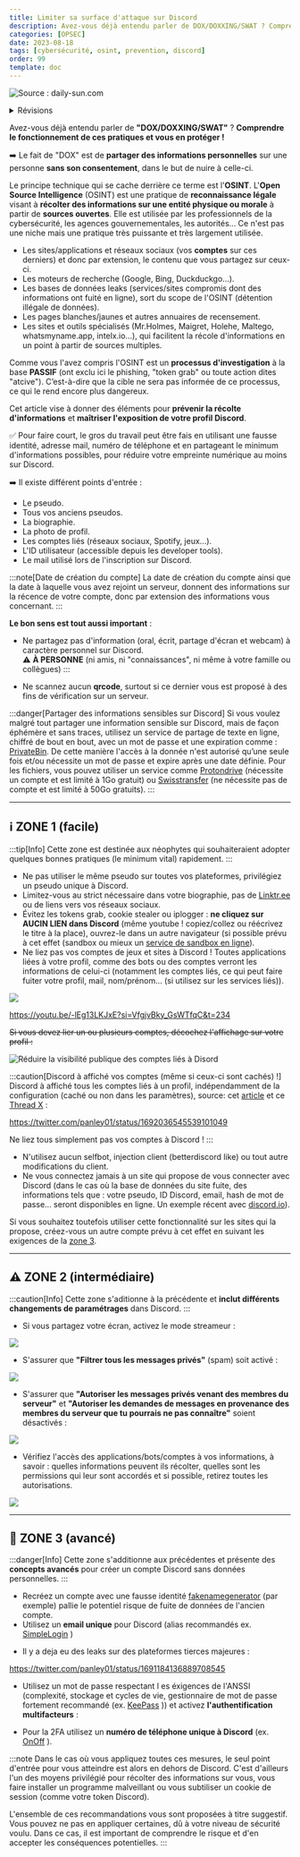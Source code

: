 ```yaml
---
title: Limiter sa surface d'attaque sur Discord
description: Avez-vous déjà entendu parler de DOX/DOXXING/SWAT ? Comprendre le fonctionnement de ces pratiques et s'en protéger !
categories: [OPSEC]
date: 2023-08-18
tags: [cybersécurité, osint, prevention, discord]
order: 99
template: doc
---
```



![Source : daily-sun.com](../../../../assets/opsec/limiter_surface_attaque_discord/discord.webp)

<details>
<summary>Révisions</summary>
Date | Changes
--- | ---
15/09/2023 | Révisions
21/08/2023 | Révisions 
20/08/2023 | Révisions 
18/08/2023 | Initial push 
</details>

 Avez-vous déjà entendu parler de **"DOX/DOXXING/SWAT"** ? **Comprendre le fonctionnement de ces pratiques et vous en protéger !** 

➡️ Le fait de "DOX" est de **partager des informations personnelles** sur une personne **sans son consentement**, dans le but de nuire à celle-ci.

 Le principe technique qui se cache derrière ce terme est l'**OSINT**. L'**Open Source Intelligence** (OSINT) est une pratique de **reconnaissance légale** visant à **récolter des informations sur une entité physique ou morale** à partir de **sources ouvertes**. Elle est utilisée par les professionnels de la cybersécurité, les agences gouvernementales, les autorités... Ce n'est pas une niche mais une pratique très puissante et très largement utilisée.  

  

- Les sites/applications et réseaux sociaux (vos **comptes** sur ces derniers) et donc par extension, le contenu que vous partagez sur ceux-ci.
- Les moteurs de recherche (Google, Bing, Duckduckgo...).
- Les bases de données leaks (services/sites compromis dont des informations ont fuité en ligne), sort du scope de l'OSINT (détention illégale de données).
- Les pages blanches/jaunes et autres annuaires de recensement.
- Les sites et outils spécialisés (Mr.Holmes, Maigret, Holehe, Maltego, whatsmyname.app, intelx.io...), qui facilitent la récole d'informations en un point à partir de sources multiples.

 Comme vous l'avez compris l'OSINT est un **processus d'investigation** à la base **PASSIF** (ont exclu ici le phishing, "token grab" ou toute action dites "atcive"). C’est-à-dire que la cible ne sera pas informée de ce processus, ce qui le rend encore plus dangereux.  

Cet article vise à donner des éléments pour **prévenir la récolte d'informations** et **maîtriser l'exposition de votre profil Discord**.  

✅ Pour faire court, le gros du travail peut être fais en utilisant une fausse identité, adresse mail, numéro de téléphone et en partageant le minimum d'informations possibles, pour réduire votre empreinte numérique au moins sur Discord.

➡️ Il existe différent points d'entrée :  

- Le pseudo.
- Tous vos anciens pseudos.
- La biographie.
- La photo de profil.
- Les comptes liés (réseaux sociaux, Spotify, jeux...).
- L'ID utilisateur (accessible depuis les developer tools).  
- Le mail utilisé lors de l'inscription sur Discord.  

:::note[Date de création du compte]
La date de création du compte ainsi que la date à laquelle vous avez rejoint un serveur, donnent des informations sur la récence de votre compte, donc par extension des informations vous concernant.
:::

**Le bon sens est tout aussi important** :

- Ne partagez pas d'information (oral, écrit, partage d'écran et webcam) à caractère personnel sur Discord.  
⚠️ **À PERSONNE** (ni amis, ni "connaissances", ni même à votre famille ou collègues) :::  

- Ne scannez aucun **qrcode**, surtout si ce dernier vous est proposé à des fins de vérification sur un serveur.

:::danger[Partager des informations sensibles sur Discord]
Si vous voulez malgré tout partager une information sensible sur Discord, mais de façon éphémère et sans traces, utilisez un service de partage de texte en ligne, chiffré de bout en bout, avec un mot de passe et une expiration comme : <a href="https://privatebin.net" target="_blank">PrivateBin</a>. De cette manière l'accès à la donnée n'est autorisé qu’une seule fois et/ou nécessite un mot de passe et expire après une date définie. Pour les fichiers, vous pouvez utiliser un service comme <a href="https://proton.me/fr/drive" target="_blank">Protondrive</a> (nécessite un compte et est limité à 1Go gratuit) ou <a href="https://www.swisstransfer.com/fr-fr" target="_blank">Swisstransfer</a> (ne nécessite pas de compte et est limité à 50Go gratuits).
:::

---

## ℹ️ ZONE 1 (facile)

:::tip[Info]
Cette zone est destinée aux néophytes qui souhaiteraient adopter quelques bonnes pratiques (le minimum vital) rapidement.
:::

- Ne pas utiliser le même pseudo sur toutes vos plateformes, privilégiez un pseudo unique à Discord.
- Limitez-vous au strict nécessaire dans votre biographie, pas de <a href="https://linktr.ee" target="_blank">Linktr.ee</a> ou de liens vers vos réseaux sociaux.
- Évitez les tokens grab, cookie stealer ou iplogger : **ne cliquez sur AUCIN LIEN dans Discord** (même youtube ! copiez/collez ou réécrivez le titre à la place), ouvrez-le dans un autre navigateur (si possible prévu à cet effet (sandbox ou mieux un <a href="https://www.browserling.com" target="_blank">service de sandbox en ligne</a>).
- Ne liez pas vos comptes de jeux et sites à Discord ! Toutes applications liées à votre profil, comme des bots ou des comptes verront les informations de celui-ci (notamment les comptes liés, ce qui peut faire fuiter votre profil, mail, nom/prénom... (si utilisez sur les services liés)).

![](../../../../assets/opsec/limiter_surface_attaque_discord/linkedaccounts.webp)

https://youtu.be/-lEg13LKJxE?si=VfgjvBky_GsWTfqC&t=234

~~Si vous devez lier un ou plusieurs comptes, décochez l'affichage sur votre profil :~~   

![Réduire la visibilité publique des comptes liés à Disord](../../../../assets/opsec/limiter_surface_attaque_discord/discord_private.png)

:::caution[Discord à affiché vos comptes (même si ceux-ci sont cachés) !]
Discord à affiché tous les comptes liés à un profil, indépendamment de la configuration (caché ou non dans les paramètres), source: cet <a target="blank" href="https://discordpreviews.com/private-connections-bug">article</a> et ce <a target="blank" href="https://twitter.com/panley01/status/1692036545539101049">Thread X</a> :  

https://twitter.com/panley01/status/1692036545539101049

 Ne liez tous simplement pas vos comptes à Discord !
:::

- N'utilisez aucun selfbot, injection client (betterdiscord like) ou tout autre modifications du client.
- Ne vous connectez jamais à un site qui propose de vous connecter avec Discord (dans le cas où la base de données du site fuite, des informations tels que : votre pseudo, ID Discord, email, hash de mot de passe... seront disponibles en ligne. Un exemple récent avec <a target="blank" href="https://web.archive.org/web/20230823102446/https://discord.io">discord.io</a>).

Si vous souhaitez toutefois utiliser cette fonctionnalité sur les sites qui la propose, créez-vous un autre compte prévu à cet effet en suivant les exigences de la [zone 3](#zone-3-avancé).

---

## ⚠️ ZONE 2 (intermédiaire)

:::caution[Info]
Cette zone s'aditionne à la précédente et **inclut différents changements de paramétrages** dans Discord.
:::

- Si vous partagez votre écran, activez le mode streameur :

![](../../../../assets/opsec/limiter_surface_attaque_discord/discord_streamer.webp)

- S'assurer que **"Filtrer tous les messages privés"** (spam) soit activé :

![](../../../../assets/opsec/limiter_surface_attaque_discord/discord_spam.png)

- S'assurer que **"Autoriser les messages privés venant des membres du serveur"** et **"Autoriser les demandes de messages en provenance des membres du serveur que tu pourrais ne pas connaître"** soient désactivés :

![](../../../../assets/opsec/limiter_surface_attaque_discord/discord_messages.png)

- Vérifiez l'accès des applications/bots/comptes à vos informations, à savoir : quelles informations peuvent ils récolter, quelles sont les permissions qui leur sont accordés et si possible, retirez toutes les autorisations.

![](../../../../assets/opsec/limiter_surface_attaque_discord/discord_autorisations.webp)

---

## 🔐 ZONE 3 (avancé)

:::danger[Info]
Cette zone s'additionne aux précédentes et présente des **concepts avancés** pour créer un compte Discord sans données personnelles.
:::

- Recréez un compte avec une fausse identité <a href="https://www.fakenamegenerator.com" target="_blank">fakenamegenerator</a> (par exemple) pallie le potentiel risque de fuite de données de l'ancien compte.
- Utilisez un **email unique** pour Discord (alias recommandés ex. <a href="https://simplelogin.io" target="_blank">SimpleLogin</a> ) 

<CardGrid>
  <LinkCard
    title="Consulter l'article à ce sujet"
    href="../alias_mail"
  />
</CardGrid>

- Il y a deja eu des leaks sur des plateformes tierces majeures :  

https://twitter.com/panley01/status/1691184136889708545

- Utilisez un mot de passe respectant l es éxigences de l'ANSSI (complexité, stockage et cycles de vie, gestionnaire de mot de passe fortement recommandé (ex. [KeePass](https://keepassxc.org) )) et activez **l'authentification multifacteurs** :

<CardGrid>
  <LinkCard
    title="Voir la doc"
    href="https://www.ssi.gouv.fr/guide/recommandations-relatives-a-lauthentification-multifacteur-et-aux-mots-de-passe/"
  />
</CardGrid>

- Pour la 2FA utilisez un **numéro de téléphone unique à Discord** (ex. <a href="https://www.onoff.app" target="_blank">OnOff</a> ).

:::note
Dans le cas où vous appliquez toutes ces mesures, le seul point d'entrée pour vous atteindre est alors en dehors de Discord. C'est d'ailleurs l'un des moyens privilégié pour récolter des informations sur vous, vous faire installer un programme malveillant ou vous subtiliser un cookie de session (comme votre token Discord).  

L'ensemble de ces recommandations vous sont proposées à titre suggestif. Vous pouvez ne pas en appliquer certaines, dû à votre niveau de sécurité voulu. Dans ce cas, il est important de comprendre le risque et d'en accepter les conséquences potentielles.
:::
